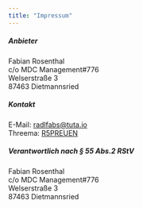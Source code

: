 ```yaml
---
title: "Impressum"
---
```


##### Anbieter

Fabian Rosenthal\
c/o MDC Management#776\
Welserstraße 3\
87463 Dietmannsried

##### Kontakt

E-Mail: [radlfabs@tuta.io](mailto:radlfabs@tuta.io)\
Threema: [R5PREUEN](https://threema.id/R5PREUEN)

##### Verantwortlich nach § 55 Abs.2 RStV

Fabian Rosenthal\
c/o MDC Management#776\
Welserstraße 3\
87463 Dietmannsried
